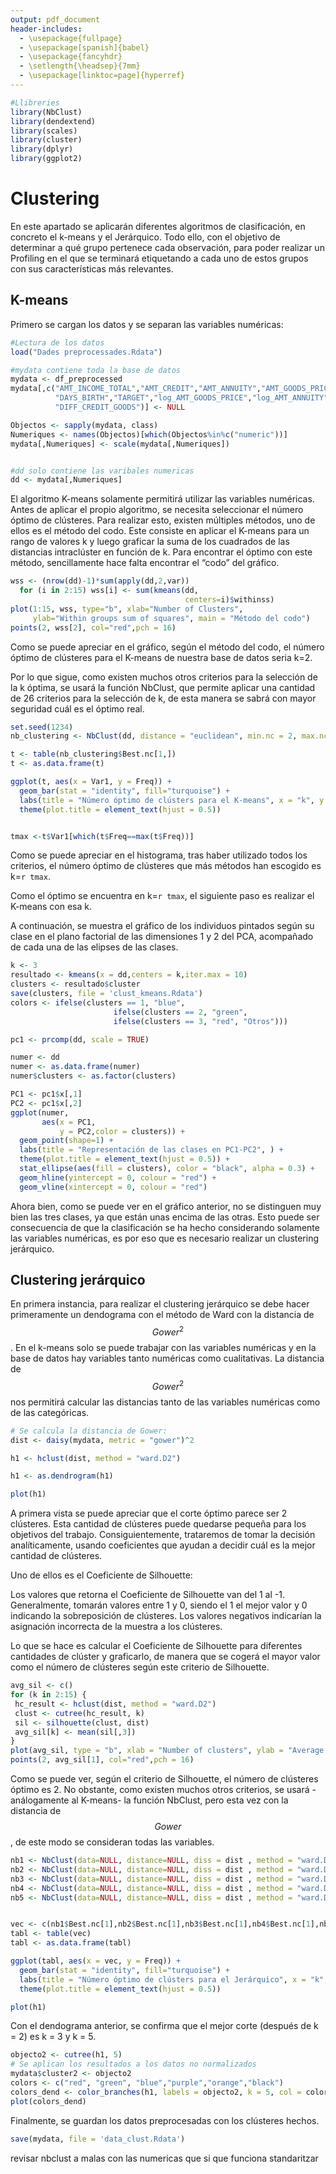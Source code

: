 ---
output: pdf_document
header-includes:
  - \usepackage{fullpage} 
  - \usepackage[spanish]{babel}
  - \usepackage{fancyhdr}
  - \setlength{\headsep}{7mm} 
  - \usepackage[linktoc=page]{hyperref}
---

```{=tex}
\setlength{\headheight}{13.6pt}
\setlength{\topmargin}{-10mm}

\rhead{Minería de Datos}
\lhead{Entrega D3}
```
\pagestyle{fancy}
```{=tex}
\cfoot{\thepage}
\setcounter{page}{5}
```

```{r, include=FALSE}
#Llibreries
library(NbClust)
library(dendextend)
library(scales)
library(cluster)
library(dplyr)
library(ggplot2)
```

# Clustering

En este apartado se aplicarán diferentes algoritmos de clasificación, en concreto el k-means y el Jerárquico. Todo ello, con el objetivo de determinar a qué grupo pertenece cada observación, para poder realizar un Profiling en el que se terminará etiquetando a cada uno de estos grupos con sus características más relevantes.

## K-means

Primero se cargan los datos y se separan las variables numéricas:

```{r, include=FALSE}
#Lectura de los datos
load("Dades preprocessades.Rdata")

#mydata contiene toda la base de datos
mydata <- df_preprocessed
mydata[,c("AMT_INCOME_TOTAL","AMT_CREDIT","AMT_ANNUITY","AMT_GOODS_PRICE",
          "DAYS_BIRTH","TARGET","log_AMT_GOODS_PRICE","log_AMT_ANNUITY",
          "DIFF_CREDIT_GOODS")] <- NULL

Objectos <- sapply(mydata, class)
Numeriques <- names(Objectos)[which(Objectos%in%c("numeric"))]
mydata[,Numeriques] <- scale(mydata[,Numeriques])


#dd solo contiene las varibales numericas
dd <- mydata[,Numeriques]
```


El algoritmo K-means solamente permitirá utilizar las variables numéricas. Antes de aplicar el propio algoritmo, se necesita seleccionar el número óptimo de clústeres. Para realizar esto, existen múltiples métodos, uno de ellos es el método del codo. Este consiste en aplicar el K-means para un rango de valores k y luego graficar la suma de los cuadrados de las distancias intraclúster en función de k. Para encontrar el óptimo con este método, sencillamente hace falta encontrar el "codo" del gráfico.


```{r, warning=FALSE,echo=FALSE}
wss <- (nrow(dd)-1)*sum(apply(dd,2,var))
  for (i in 2:15) wss[i] <- sum(kmeans(dd,
                                       centers=i)$withinss)
plot(1:15, wss, type="b", xlab="Number of Clusters",
     ylab="Within groups sum of squares", main = "Método del codo")
points(2, wss[2], col="red",pch = 16)
```

Como se puede apreciar en el gráfico, según el método del codo, el número óptimo de clústeres para el K-means de nuestra base de datos seria k=2.

Por lo que sigue, como existen muchos otros criterios para la selección de la k óptima, se usará la función NbClust, que permite aplicar una cantidad de 26 criterios para la selección de k, de esta manera se sabrá con mayor seguridad cuál es el óptimo real.



```{r,include=FALSE}
set.seed(1234)
nb_clustering <- NbClust(dd, distance = "euclidean", min.nc = 2, max.nc = 10, method = "kmeans", index = "all")
```

```{r,echo=FALSE}
t <- table(nb_clustering$Best.nc[1,])
t <- as.data.frame(t)

ggplot(t, aes(x = Var1, y = Freq)) +
  geom_bar(stat = "identity", fill="turquoise") +
  labs(title = "Número óptimo de clústers para el K-means", x = "k", y = "nº de métodos") +
  theme(plot.title = element_text(hjust = 0.5))


tmax <-t$Var1[which(t$Freq==max(t$Freq))]
```

Como se puede apreciar en el histograma, tras haber utilizado todos los criterios, el número óptimo de clústeres que más métodos han escogido es k=`r tmax`.

Como el óptimo se encuentra en k=`r tmax`, el siguiente paso es realizar el K-means con esa k.

A continuación, se muestra el gráfico de los individuos pintados según su clase en el plano factorial de las dimensiones 1 y 2 del PCA, acompañado de cada una de las elipses de las clases.

```{r}
k <- 3
resultado <- kmeans(x = dd,centers = k,iter.max = 10)
clusters <- resultado$cluster
save(clusters, file = 'clust_kmeans.Rdata')
colors <- ifelse(clusters == 1, "blue",
                       ifelse(clusters == 2, "green",
                       ifelse(clusters == 3, "red", "Otros")))

pc1 <- prcomp(dd, scale = TRUE)

numer <- dd
numer <- as.data.frame(numer)
numer$clusters <- as.factor(clusters)

PC1 <- pc1$x[,1]
PC2 <- pc1$x[,2]
ggplot(numer, 
       aes(x = PC1, 
           y = PC2,color = clusters)) +
  geom_point(shape=1) +
  labs(title = "Representación de las clases en PC1-PC2", ) +
  theme(plot.title = element_text(hjust = 0.5)) +
  stat_ellipse(aes(fill = clusters), color = "black", alpha = 0.3) +
  geom_hline(yintercept = 0, colour = "red") +
  geom_vline(xintercept = 0, colour = "red")

```

Ahora bien, como se puede ver en el gráfico anterior, no se distinguen muy bien las tres clases, ya que están unas encima de las otras. Esto puede ser consecuencia de que la clasificación se ha hecho considerando solamente las variables numéricas, es por eso que es necesario realizar un clustering jerárquico.

## Clustering jerárquico

En primera instancia, para realizar el clustering jerárquico se debe hacer primeramente un dendograma con el método de Ward con la distancia de $$Gower^2$$. En el k-means solo se puede trabajar con las variables numéricas y en la base de datos hay variables tanto numéricas como cualitativas. La distancia de $$Gower^2$$ nos permitirá calcular las distancias tanto de las variables numéricas como de las categóricas.

```{r}
# Se calcula la distancia de Gower:
dist <- daisy(mydata, metric = "gower")^2

h1 <- hclust(dist, method = "ward.D2")

h1 <- as.dendrogram(h1)

plot(h1)
```

A primera vista se puede apreciar que el corte óptimo parece ser 2 clústeres. Esta cantidad de clústeres puede quedarse pequeña para los objetivos del trabajo. Consiguientemente, trataremos de tomar la decisión analíticamente, usando coeficientes que ayudan a decidir cuál es la mejor cantidad de clústeres.


Uno de ellos es el Coeficiente de Silhouette:

Los valores que retorna el Coeficiente de Silhouette van del 1 al -1. Generalmente, tomarán valores entre 1 y 0, siendo el 1 el mejor valor y 0 indicando la sobreposición de clústeres. Los valores negativos indicarían la asignación incorrecta de la muestra a los clústeres.

Lo que se hace es calcular el Coeficiente de Silhouette para diferentes cantidades de clúster y graficarlo, de manera que se cogerá el mayor valor como el número de clústeres según este criterio de Silhouette.

```{r}
avg_sil <- c()
for (k in 2:15) {
 hc_result <- hclust(dist, method = "ward.D2")
 clust <- cutree(hc_result, k)
 sil <- silhouette(clust, dist)
 avg_sil[k] <- mean(sil[,3])
}
plot(avg_sil, type = "b", xlab = "Number of clusters", ylab = "Average silhouette width")
points(2, avg_sil[1], col="red",pch = 16)
```

Como se puede ver, según el criterio de Silhouette, el número de clústeres óptimo es 2. No obstante, como existen muchos otros criterios, se usará -análogamente al K-means- la función NbClust, pero esta vez con la distancia de $$Gower$$, de este modo se consideran todas las variables.

```{r}
nb1 <- NbClust(data=NULL, distance=NULL, diss = dist , method = "ward.D2", index ="frey")
nb2 <- NbClust(data=NULL, distance=NULL, diss = dist , method = "ward.D2", index ="mcclain")
nb3 <- NbClust(data=NULL, distance=NULL, diss = dist , method = "ward.D2", index ="cindex")
nb4 <- NbClust(data=NULL, distance=NULL, diss = dist , method = "ward.D2", index ="silhouette")
nb5 <- NbClust(data=NULL, distance=NULL, diss = dist , method = "ward.D2", index ="dunn")


vec <- c(nb1$Best.nc[1],nb2$Best.nc[1],nb3$Best.nc[1],nb4$Best.nc[1],nb5$Best.nc[1])
tabl <- table(vec)
tabl <- as.data.frame(tabl)

ggplot(tabl, aes(x = vec, y = Freq)) +
  geom_bar(stat = "identity", fill="turquoise") +
  labs(title = "Número óptimo de clústers para el Jerárquico", x = "k", y = "nº de métodos") +
  theme(plot.title = element_text(hjust = 0.5))
```


```{r}
plot(h1)
```

Con el dendograma anterior, se confirma que el mejor corte (después de k = 2) es k = 3 y k = 5.

```{r}
objecto2 <- cutree(h1, 5)
# Se aplican los resultados a los datos no normalizados 
mydata$cluster2 <- objecto2
colors <- c("red", "green", "blue","purple","orange","black")
colors_dend <- color_branches(h1, labels = objecto2, k = 5, col = colors)
plot(colors_dend)
```

Finalmente, se guardan los datos preprocesadas con los clústeres hechos. 

```{r}
save(mydata, file = 'data_clust.Rdata')
```



revisar nbclust
a malas con las numericas que si que funciona
standaritzar

